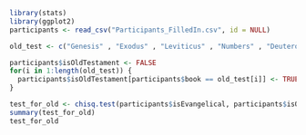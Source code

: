 
```r
library(stats)
library(ggplot2)
participants <- read_csv("Participants_FilledIn.csv", id = NULL)

```


```r

old_test <- c("Genesis" , "Exodus" , "Leviticus" , "Numbers" , "Deuteronomy" , "Joshua" , "Judges", "Ruth", "1-Samuel", "2-Samuel","1-Kings" , "2-Kings" , "1-Chronicles", "2-Chronicles" , "Ezra" , "Nehemiah" , "Esther" , "Job" , "Psalms" , "Proverbs" , "Ecclesiastes" , "Song-of-Solomon" , "Isaiah" , "Jeremiah" , "Lamentations" , "Ezekiel" , "Daniel" , "Hosea" , "Joel" , "Amos" , "Obadiah" , "Jonah" , "Micah" , "Nahum" ,"Habakkuk" ,"Zephaniah" , "Haggai", "Zechariah" , "Malachi")
```


```r
participants$isOldTestament <- FALSE
for(i in 1:length(old_test)) {
  participants$isOldTestament[participants$book == old_test[i]] <- TRUE
}

```


```r

test_for_old <- chisq.test(participants$isEvangelical, participants$isOldTestament)
summary(test_for_old)
test_for_old
```